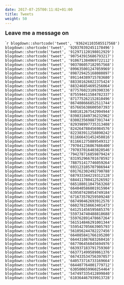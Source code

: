 ```yaml
---
date: 2017-07-25T00:11:02+01:00
title: Tweets
weight: 50
---
```



<link rel="stylesheet" href="https://guangchuangyu.github.io/css/font-awesome.min.css">

<font size="4">**Leave me a message on <a href="https://twitter.com/hashtag/ggtree"><i class="fa fa-twitter fa-lg"></i></a>**</font>


````r
blogdown::shortcode('tweet', '936241103585517568')
blogdown::shortcode('tweet', '920370392451178496')
blogdown::shortcode('tweet', '912971120198012929')
blogdown::shortcode('tweet', '907543915686793217')
blogdown::shortcode('tweet', '910671384069722112')
blogdown::shortcode('tweet', '903786057182957568')
blogdown::shortcode('tweet', '899635001247059969')
blogdown::shortcode('tweet', '898729425168080897')
blogdown::shortcode('tweet', '891144389715783680')
blogdown::shortcode('tweet', '883301626022375424')
blogdown::shortcode('tweet', '883246854695256064')
blogdown::shortcode('tweet', '877576023109390336')
blogdown::shortcode('tweet', '875594411584782337')
blogdown::shortcode('tweet', '871775262152810496')
blogdown::shortcode('tweet', '867408666852511744')
blogdown::shortcode('tweet', '857665638600507393')
blogdown::shortcode('tweet', '840181267542994944')
blogdown::shortcode('tweet', '839831849736232962')
blogdown::shortcode('tweet', '830023569887391744')
blogdown::shortcode('tweet', '829398997735313408')
blogdown::shortcode('tweet', '824264788456984576')
blogdown::shortcode('tweet', '822383911258890242')
blogdown::shortcode('tweet', '811666431452450816')
blogdown::shortcode('tweet', '811661275889549312')
blogdown::shortcode('tweet', '797041236867686400')
blogdown::shortcode('tweet', '797037016403820546')
blogdown::shortcode('tweet', '794278716859879424')
blogdown::shortcode('tweet', '831952966701678592')
blogdown::shortcode('tweet', '788751417746059264')
blogdown::shortcode('tweet', '693123105707986944')
blogdown::shortcode('tweet', '691762302492790788')
blogdown::shortcode('tweet', '687933344219312128')
blogdown::shortcode('tweet', '684411780412526592')
blogdown::shortcode('tweet', '665188011047563268')
blogdown::shortcode('tweet', '664040586001915904')
blogdown::shortcode('tweet', '639507420054749184')
blogdown::shortcode('tweet', '671673570259509248')
blogdown::shortcode('tweet', '667490462693912576')
blogdown::shortcode('tweet', '660278158663401473')
blogdown::shortcode('tweet', '641251456595685376')
blogdown::shortcode('tweet', '559734740488818688')
blogdown::shortcode('tweet', '559762891478667264')
blogdown::shortcode('tweet', '561514846291001344')
blogdown::shortcode('tweet', '559542705663905793')
blogdown::shortcode('tweet', '561056244782227456')
blogdown::shortcode('tweet', '664085841766195200')
blogdown::shortcode('tweet', '664431087683260416')
blogdown::shortcode('tweet', '667706456045694976')
blogdown::shortcode('tweet', '663937183791759360')
blogdown::shortcode('tweet', '663771499589861376')
blogdown::shortcode('tweet', '667433534756397057')
blogdown::shortcode('tweet', '640573716733169664')
blogdown::shortcode('tweet', '664407764001779712')
blogdown::shortcode('tweet', '630500659960254464')
blogdown::shortcode('tweet', '547497335412899840')
blogdown::shortcode('tweet', '610364467939913728')
```
